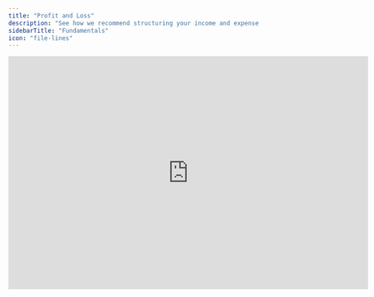 ```yaml
---
title: "Profit and Loss"
description: "See how we recommend structuring your income and expense accounts."
sidebarTitle: "Fundamentals"
icon: "file-lines"
---
```


<iframe width="720" height="467" src="https://www.loom.com/embed/2954fea106e94c76b08283d2fe6e2bc3?sid=9a2b35b2-b5c5-46a5-a42d-82f6956926a9" frameborder="0" webkitallowfullscreen mozallowfullscreen allowfullscreen />

## Overview

The purpose of your balance sheet is measure the company's profitability. You must map your P\&L to general ledger accounts from your accounting system to automatically update with actuals.

## Basics

### P\&L categories

The Francis template includes the classic P\&L categories which can be found in most charts of accounts from accounting systems. That way, we've made it easy to map your general ledger accounts to the template P\&L.&#x20;

The template P\&L includes margins such as gross margin and profit margin. For these formulas, we've used the `ignore_div_zero()` function to just return zero in periods where revenue is equal to zero. We do so to avoid #DIV!/0 errors. In addition, we recommend that you summarize margins by weighted averages in the total column to the right.&#x20;

### Driver-based forecating

Typically, some P\&L items are forecasted using drivers. You can set up drivers in other tabs and have P\&L [forecasts reference those](https://docs.francis.app/documentation/features/modeling/formulas).&#x20;